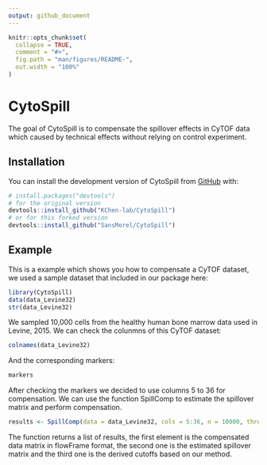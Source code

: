 ```yaml
---
output: github_document
---
```


<!-- README.md is generated from README.Rmd. Please edit that file -->

```r
knitr::opts_chunk$set(
  collapse = TRUE,
  comment = "#>",
  fig.path = "man/figures/README-",
  out.width = "100%"
)
```

# CytoSpill

<!-- badges: start -->
<!-- badges: end -->

The goal of CytoSpill is to compensate the spillover effects in CyTOF data which caused by technical effects without relying on control experiment.

## Installation

You can install the development version of CytoSpill from [GitHub](https://github.com/) with:

``` r
# install.packages("devtools")
# for the original version
devtools::install_github("KChen-lab/CytoSpill")
# or for this forked version
devtools::install_github("SansMorel/CytoSpill")
```
## Example

This is a example which shows you how to compensate a CyTOF dataset, we used a sample dataset that included in our package here:

```r
library(CytoSpill)
data(data_Levine32)
str(data_Levine32)
```

We sampled 10,000 cells from the healthy human bone marrow data used in Levine, 2015. 
We can check the colunmns of this CyTOF dataset:

```r
colnames(data_Levine32)
```

And the corresponding markers:

```r
markers
```

After checking the markers we decided to use columns 5 to 36 for compensation.
We can use the function SpillComp to estimate the spillover matrix and perform compensation.

```r
results <- SpillComp(data = data_Levine32, cols = 5:36, n = 10000, threshold = 0.1, flexrep = 5, neighbor = 1)
```

The function returns a list of results, the first element is the compensated data matrix in flowFrame format, the second one is the estimated spillover matrix and the third one is the derived cutoffs based on our method.
